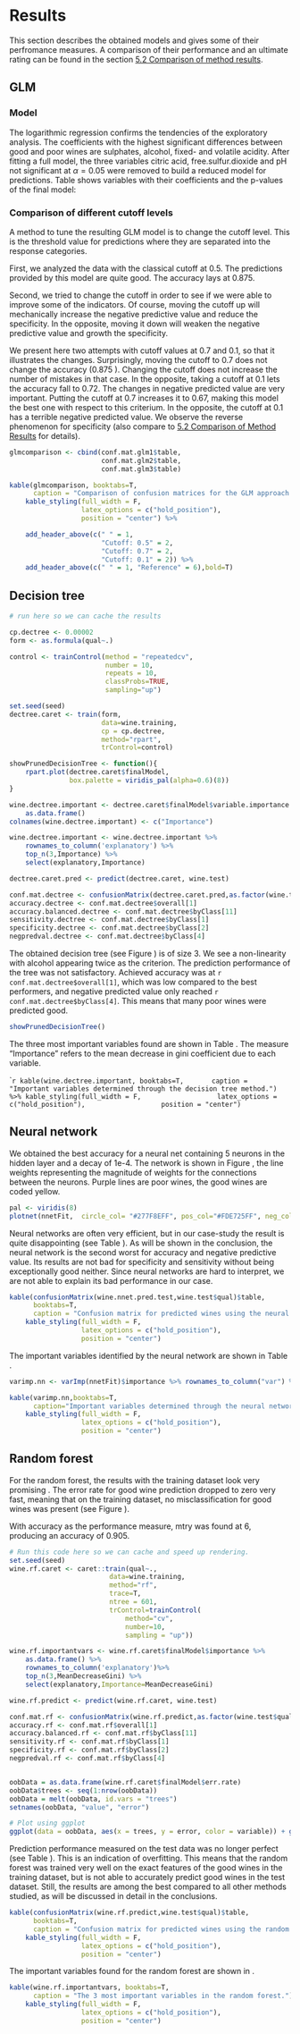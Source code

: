 # Results

This section describes the obtained models and gives some of their perfromance measures. A comparison of their performance and an ultimate rating can be found in the section [5.2 Comparison of method results](#comparison-of-method-results).

## GLM

### Model

The logarithmic regression confirms the tendencies of the exploratory analysis. The coefficients with the highest significant differences between good and poor wines are sulphates, alcohol, fixed- and volatile acidity. After fitting a full model, the three variables citric acid, free.sulfur.dioxide and pH not significant at $\alpha = 0.05$ were removed to build a reduced model for predictions. Table \ref{tabglm} shows variables with their coefficients and the p-values of the final model:

\begin{table}[!h]
    \caption{\label{tabglm}Coefficients and their p-values for each variable of the final GLM model.}
    \centering  
    \begin{tabular}{lll} 
	  \toprule
      Variable & Coefficient  & P-value \\ \midrule
      Intercept &	2.730e+02 &	0.014192	 \\
      fixed acidity & 3.640e-01 &	0.000150	 \\ 
      volatile.acidity &	-2.740e+00 &	0.000287	 \\ 
      residual.sugar &	2.351e-01 &	0.002487	 \\
      Ichlorides &	-1.039e+01 &	0.034468	 \\
      total.sulfur.dioxide &	-1.007e-02 &	0.005895	 \\
      density &	-2.881e+02 & 0.009994	 \\
      sulphates &	3.513e+00 &	5.44e-09	 \\
      alcohol &	7.905e-01 &	6.13e-09	 \\ \bottomrule
    \end{tabular}
\end{table}


### Comparison of different cutoff levels

A method to tune the resulting GLM model is to change the cutoff level. This is the threshold value for predictions where they are separated into the response categories.

First, we analyzed the data with the classical cutoff at 0.5. The predictions provided by this model are quite good. The accuracy lays at 0.875.

Second, we tried to change the cutoff in order to see if we were able to improve some of the indicators. Of course, moving the cutoff up will mechanically increase the negative predictive value and reduce the specificity. In the opposite, moving it down will weaken the negative predictive value and growth the specificity. 

We present here two attempts with cutoff values at 0.7 and 0.1, so that it illustrates the changes. Surprisingly, moving the cutoff to 0.7 does not change the accuracy (0.875 ). Changing the cutoff does not increase the number of mistakes in that case. In the opposite, taking a cutoff at 0.1 lets the accuracy fall to 0.72. The changes in negative predicted value are very important. Putting the cutoff at 0.7 increases it to 0.67, making this model the best one with respect to this criterium. In the opposite, the cutoff at 0.1 has a terrible negative predicted value. We observe the reverse phenomenon for specificity (also compare to [5.2 Comparison of Method Results](#comparison-of-method-results) for details). 

```r

glmcomparison <- cbind(conf.mat.glm1$table,
                       conf.mat.glm2$table,
                       conf.mat.glm3$table)

kable(glmcomparison, booktabs=T,
      caption = "Comparison of confusion matrices for the GLM approach at different cutoffs. Predictions are given in rows, while reference is shown in columns.") %>%
    kable_styling(full_width = F,
                  latex_options = c("hold_position"),
                  position = "center") %>%

    add_header_above(c(" " = 1,
                       "Cutoff: 0.5" = 2,
                       "Cutoff: 0.7" = 2,
                       "Cutoff: 0.1" = 2)) %>%
    add_header_above(c(" " = 1, "Reference" = 6),bold=T)

```

## Decision tree

```r

# run here so we can cache the results

cp.dectree <- 0.00002
form <- as.formula(qual~.)

control <- trainControl(method = "repeatedcv",
                        number = 10,
                        repeats = 10,
                        classProbs=TRUE,
                        sampling="up")

set.seed(seed)
dectree.caret <- train(form,
                       data=wine.training,
                       cp = cp.dectree,
                       method="rpart",
                       trControl=control)

showPrunedDecisionTree <- function(){
    rpart.plot(dectree.caret$finalModel,
               box.palette = viridis_pal(alpha=0.6)(8))
}

wine.dectree.important <- dectree.caret$finalModel$variable.importance %>%
    as.data.frame()
colnames(wine.dectree.important) <- c("Importance")

wine.dectree.important <- wine.dectree.important %>%
    rownames_to_column('explanatory') %>%
    top_n(3,Importance) %>%
    select(explanatory,Importance)

dectree.caret.pred <- predict(dectree.caret, wine.test)

conf.mat.dectree <- confusionMatrix(dectree.caret.pred,as.factor(wine.test$qual))
accuracy.dectree <- conf.mat.dectree$overall[1]
accuracy.balanced.dectree <- conf.mat.dectree$byClass[11]
sensitivity.dectree <- conf.mat.dectree$byClass[1]
specificity.dectree <- conf.mat.dectree$byClass[2]
negpredval.dectree <- conf.mat.dectree$byClass[4]
```

The obtained decision tree (see Figure \ref{fig:prunedtree}) is of size 3. We see a non-linearity with alcohol appearing twice as the criterion. The prediction performance of the tree was not satisfactory. Achieved accuracy was at `r conf.mat.dectree$overall[1]`, which was low compared to the best performers, and negative predicted value only reached `r conf.mat.dectree$byClass[4]`. This means that many poor wines were predicted good.


```r
showPrunedDecisionTree()
```


The three most important variables found are shown in Table \ref{tab:importantdectree}. The measure "Importance" refers to the mean decrease in gini coefficient due to each variable.

````r
kable(wine.dectree.important, booktabs=T,
      caption = "Important variables determined through the decision tree method.") %>% kable_styling(full_width = F,
                  latex_options = c("hold_position"),
                  position = "center")
```


## Neural network

We obtained the best accuracy for a neural net containing 5 neurons in the hidden layer and a decay of 1e-4. The network is shown in Figure \ref{fig:net}, the line weights representing the magnitude of weights for the connections between the neurons. Purple lines are poor wines, the good wines are coded yellow.

```r

pal <- viridis(8)
plotnet(nnetFit,  circle_col= "#277F8EFF", pos_col="#FDE725FF", neg_col= "#440154FF",  alpha.val=0.7)

```

Neural networks are often very efficient, but in our case-study the result is quite disappointing (see Table \ref{tab:nnet-results}). As will be shown in the conclusion, the neural network is the second worst for accuracy and negative predictive value. Its results are not bad for specificity and sensitivity without being exceptionally good neither. Since neural networks are hard to interpret, we are not able to explain its bad performance in our case.

```r
kable(confusionMatrix(wine.nnet.pred.test,wine.test$qual)$table,
      booktabs=T,
      caption = "Confusion matrix for predicted wines using the neural network.") %>%
    kable_styling(full_width = F,
                  latex_options = c("hold_position"),
                  position = "center")

```

The important variables identified by the neural network are shown in Table \ref{tab:nnetimp}.

```r
varimp.nn <- varImp(nnetFit)$importance %>% rownames_to_column("var") %>% top_n(3,Overall) %>% rename(Explanatory=var)

kable(varimp.nn,booktabs=T,
      caption="Important variables determined through the neural network method.") %>%
    kable_styling(full_width = F,
                  latex_options = c("hold_position"),
                  position = "center")

```


## Random forest

For the random forest, the results with the training dataset look very promising . The error rate for good wine prediction dropped to zero very fast, meaning that on the training dataset, no misclassification for good wines was present (see Figure \ref{fig:randforresults}).

With accuracy as the performance measure, mtry was found at 6, producing an accuracy of 0.905.

```r

# Run this code here so we can cache and speed up rendering.
set.seed(seed)
wine.rf.caret <- caret::train(qual~.,
                         data=wine.training,
                         method="rf",
                         trace=T,
                         ntree = 601,
                         trControl=trainControl(
                             method="cv",
                             number=10,
                             sampling = "up"))

wine.rf.importantvars <- wine.rf.caret$finalModel$importance %>%
    as.data.frame() %>%
    rownames_to_column('explanatory')%>%
    top_n(3,MeanDecreaseGini) %>%
    select(explanatory,Importance=MeanDecreaseGini)

wine.rf.predict <- predict(wine.rf.caret, wine.test)

conf.mat.rf <- confusionMatrix(wine.rf.predict,as.factor(wine.test$qual))
accuracy.rf <- conf.mat.rf$overall[1]
accuracy.balanced.rf <- conf.mat.rf$byClass[11]
sensitivity.rf <- conf.mat.rf$byClass[1]
specificity.rf <- conf.mat.rf$byClass[2]
negpredval.rf <- conf.mat.rf$byClass[4]


oobData = as.data.frame(wine.rf.caret$finalModel$err.rate)
oobData$trees <- seq(1:nrow(oobData))
oobData = melt(oobData, id.vars = "trees")
setnames(oobData, "value", "error")

# Plot using ggplot
ggplot(data = oobData, aes(x = trees, y = error, color = variable)) + geom_line() + scale_color_viridis_d() + theme(legend.justification = c(1,1),legend.position = c(0.98,0.98))

```

Prediction performance measured on the test data was no longer perfect (see Table \ref{tab:ranforconftest}). This is an indication of overfitting. This means that the random forest was trained very well on the exact features of the good wines in the training dataset, but is not able to accurately predict good wines in the test dataset. Still, the results are among the best compared to all other methods studied, as will be discussed in detail in the conclusions.

```r
kable(confusionMatrix(wine.rf.predict,wine.test$qual)$table,
      booktabs=T,
      caption = "Confusion matrix for predicted wines using the random forest.") %>%
    kable_styling(full_width = F,
                  latex_options = c("hold_position"),
                  position = "center")
```

The important variables found for the random forest are shown in \ref{tab:rfimportantvars}.

```r
kable(wine.rf.importantvars, booktabs=T,
      caption = "The 3 most important variables in the random forest.") %>%
    kable_styling(full_width = F,
                  latex_options = c("hold_position"),
                  position = "center")
```
